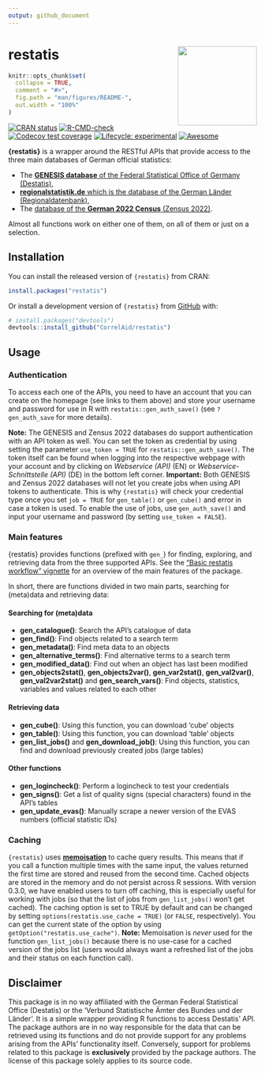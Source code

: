 ```yaml
---
output: github_document
---
```


# restatis <img src="man/figures/hexsticker_restatis.png" width="160px" align="right" />

<!-- README.md is generated from README.Rmd. Please edit that file -->

```r
knitr::opts_chunk$set(
  collapse = TRUE,
  comment = "#>",
  fig.path = "man/figures/README-",
  out.width = "100%"
)
```

<!-- badges: start -->
[![CRAN status](https://www.r-pkg.org/badges/version/restatis)](https://CRAN.R-project.org/package=restatis)
[![R-CMD-check](https://github.com/CorrelAid/restatis/actions/workflows/R-CMD-check.yaml/badge.svg)](https://github.com/CorrelAid/restatis/actions/workflows/R-CMD-check.yaml)
[![Codecov test coverage](https://codecov.io/gh/CorrelAid/restatis/branch/main/graph/badge.svg)](https://app.codecov.io/gh/CorrelAid/restatis?branch=main)
[![Lifecycle: experimental](https://img.shields.io/badge/lifecycle-experimental-orange.svg)](https://lifecycle.r-lib.org/articles/stages.html#experimental)
[![Awesome](https://cdn.rawgit.com/sindresorhus/awesome/d7305f38d29fed78fa85652e3a63e154dd8e8829/media/badge.svg)](https://github.com/sindresorhus/awesome)
<!-- badges: end -->

**{restatis}** is a wrapper around the RESTful APIs that provide access to the three main databases of German official statistics:

- The [**GENESIS database** of the Federal Statistical Office of Germany (Destatis)](https://www-genesis.destatis.de/genesis/online),
- [**regionalstatistik.de** which is the database of the German Länder (Regionaldatenbank)](https://www.regionalstatistik.de/genesis/online/),
- The [database of the **German 2022 Census** (Zensus 2022)](https://ergebnisse.zensus2022.de/datenbank/online/).

Almost all functions work on either one of them, on all of them or just on a selection.

## Installation

You can install the released version of `{restatis}` from CRAN:

``` r
install.packages("restatis")
```

Or install a development version of `{restatis}` from [GitHub](https://github.com/CorrelAid/restatis) with:

``` r
# install.packages("devtools")
devtools::install_github("CorrelAid/restatis")
```

## Usage

### Authentication

To access each one of the APIs, you need to have an account that you can create on the homepage (see links to them above) and store your username and password for use in R with `restatis::gen_auth_save()` (see `?gen_auth_save` for more details). 

**Note:** The GENESIS and Zensus 2022 databases do support authentication with an API token as well. You can set the token as credential by using setting the parameter `use_token = TRUE` for `restatis::gen_auth_save()`. The token itself can be found when logging into the respective webpage with your account and by clicking on *Webservice (API)* (EN) or *Webservice-Schnittstelle (API)* (DE) in the bottom left corner. **Important:** Both GENESIS and Zensus 2022 databases will not let you create jobs when using API tokens to authenticate. This is why `{restatis}` will check your credential type once you set `job = TRUE` for `gen_table()` or `gen_cube()` and error in case a token is used. To enable the use of jobs, use `gen_auth_save()` and input your username and password (by setting `use_token = FALSE`).

### Main features

{restatis} provides functions (prefixed with `gen_`) for finding, exploring, and retrieving data from the three supported APIs. See the ["Basic restatis workflow" vignette](https://correlaid.github.io/restatis/articles/restatis.html) for an overview of the main features of the package.

In short, there are functions divided in two main parts, searching for (meta)data and retrieving data:

#### Searching for (meta)data
- **gen_catalogue()**: Search the API's catalogue of data
- **gen_find()**: Find objects related to a search term
- **gen_metadata()**: Find meta data to an objects
- **gen_alternative_terms()**: Find alternative terms to a search term
- **gen_modified_data()**: Find out when an object has last been modified
- **gen_objects2stat()**, **gen_objects2var()**, **gen_var2stat()**, **gen_val2var()**, **gen_val2var2stat()** and **gen_search_vars()**: Find objects, statistics, variables and values related to each other

#### Retrieving data
- **gen_cube()**: Using this function, you can download 'cube' objects
- **gen_table()**: Using this function, you can download 'table' objects 
- **gen_list_jobs()** and **gen_download_job()**: Using this function, you can find and download previously created jobs (large tables)

#### Other functions
- **gen_logincheck()**: Perform a logincheck to test your credentials
- **gen_signs()**: Get a list of quality signs (special characters) found in the API's tables
- **gen_update_evas()**: Manually scrape a newer version of the EVAS numbers (official statistic IDs)

### Caching

`{restatis}` uses [**memoisation**](https://github.com/r-lib/memoise) to cache query results. This means that if you call a function multiple times with the same input, the values returned the first time are stored and reused from the second time. Cached objects are stored in the memory and do not persist across R sessions. With version 0.3.0, we have enabled users to turn off caching, this is especially useful for working with jobs (so that the list of jobs from `gen_list_jobs()` won't get cached). The caching option is set to TRUE by default and can be changed by setting `options(restatis.use_cache = TRUE)` (or `FALSE`, respectively). You can get the current state of the option by using `getOption("restatis.use_cache")`. **Note:** Memoisation is *never* used for the function `gen_list_jobs()` because there is no use-case for a cached version of the jobs list (users would always want a refreshed list of the jobs and their status on each function call).

## Disclaimer

This package is in no way affiliated with the German Federal Statistical Office (Destatis) or the 'Verbund Statistische Ämter des Bundes und der Länder'. It is a simple wrapper providing R functions to access Destatis' API. The package authors are in no way responsible for the data that can be retrieved using its functions and do not provide support for any problems arising from the APIs' functionality itself. Conversely, support for problems related to this package is **exclusively** provided by the package authors. The license of this package solely applies to its source code. 
